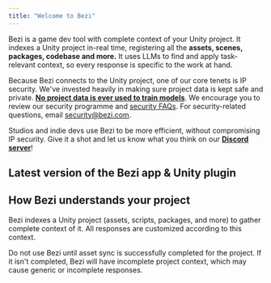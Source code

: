 ```yaml
---
title: "Welcome to Bezi"
---
```


Bezi is a game dev tool with complete context of your Unity project. It indexes a Unity project in-real time, registering all the **assets, scenes, packages, codebase and more.** It uses LLMs to find and apply task-relevant context, so every response is specific to the work at hand.

Because Bezi connects to the Unity project, one of our core tenets is IP security. We've invested heavily in making sure project data is kept safe and private. **<u>No project data is ever used to train models</u>**. We encourage you to review our security programme and [security FAQs](https://docs.bezi.com/bezi/security). For security-related questions, email [security@bezi.com](mailto:security@bezi.com).

Studios and indie devs use Bezi to be more efficient, without compromising IP security. Give it a shot and let us know what you think on our [**Discord server**](https://discord.com/invite/UKWB46HTT9)!

<CardGroup cols={2}>
  <Card title="Build Custom Unity Tools" icon="house-chimney-blank" href="https://docs.bezi.com/bezi/use-cases/custom-tools">
    
  </Card>
  <Card title="Prototype and Iterate On Features" icon="square-code" href="https://docs.bezi.com/bezi/use-cases/prototype-iterate">
    
  </Card>
  <Card title="Find and Fix Bugs" icon="magnifying-glass" href="https://docs.bezi.com/bezi/use-cases/debug">
    
  </Card>
  <Card title="Document and Explain Projects" icon="newspaper" href="https://docs.bezi.com/bezi/use-cases/documentation">
    
  </Card>
</CardGroup>

## Latest version of the Bezi app & Unity plugin

<Card title="Changelog" href="https://docs.bezi.com/bezi/product/changelog">
  
</Card>

## How Bezi understands your project

Bezi indexes a Unity project (assets, scripts, packages, and more) to gather complete context of it. All responses are customized according to this context.

Do not use Bezi until asset sync is successfully completed for the project. If it isn't completed, Bezi will have incomplete project context, which may cause generic or incomplete responses.

<Card title="Asset Sync" iconType="solid" color="#000000" href="https://docs.bezi.com/bezi/product/asset-sync">
  
</Card>